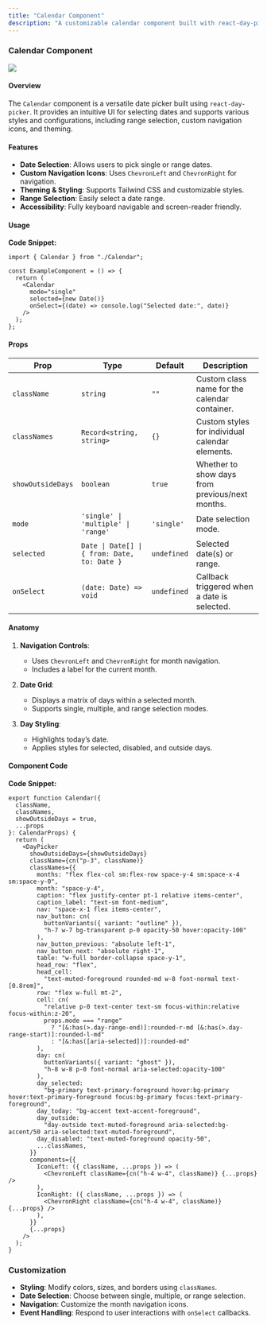 ```yaml
---
title: "Calendar Component"
description: "A customizable calendar component built with react-day-picker for date selection."
---
```


### Calendar Component

<Frame>
  <img src="/images/calendar.png" style={{ borderRadius: "0.5rem" }} />
</Frame>

#### Overview

The `Calendar` component is a versatile date picker built using `react-day-picker`. It provides an intuitive UI for selecting dates and supports various styles and configurations, including range selection, custom navigation icons, and theming.

#### Features

- **Date Selection**: Allows users to pick single or range dates.
- **Custom Navigation Icons**: Uses `ChevronLeft` and `ChevronRight` for navigation.
- **Theming & Styling**: Supports Tailwind CSS and customizable styles.
- **Range Selection**: Easily select a date range.
- **Accessibility**: Fully keyboard navigable and screen-reader friendly.

#### Usage

**Code Snippet:**

```tsx
import { Calendar } from "./Calendar";

const ExampleComponent = () => {
  return (
    <Calendar
      mode="single"
      selected={new Date()}
      onSelect={(date) => console.log("Selected date:", date)}
    />
  );
};
```

#### Props

| Prop              | Type                                         | Default     | Description                                     |
| ----------------- | -------------------------------------------- | ----------- | ----------------------------------------------- |
| `className`       | `string`                                     | `""`        | Custom class name for the calendar container.   |
| `classNames`      | `Record<string, string>`                     | `{}`        | Custom styles for individual calendar elements. |
| `showOutsideDays` | `boolean`                                    | `true`      | Whether to show days from previous/next months. |
| `mode`            | `'single' \| 'multiple' \| 'range'`          | `'single'`  | Date selection mode.                            |
| `selected`        | `Date \| Date[] \| { from: Date, to: Date }` | `undefined` | Selected date(s) or range.                      |
| `onSelect`        | `(date: Date) => void`                       | `undefined` | Callback triggered when a date is selected.     |

#### Anatomy

1. **Navigation Controls**:

   - Uses `ChevronLeft` and `ChevronRight` for month navigation.
   - Includes a label for the current month.

2. **Date Grid**:

   - Displays a matrix of days within a selected month.
   - Supports single, multiple, and range selection modes.

3. **Day Styling**:
   - Highlights today’s date.
   - Applies styles for selected, disabled, and outside days.

#### Component Code

**Code Snippet:**

```tsx
export function Calendar({
  className,
  classNames,
  showOutsideDays = true,
  ...props
}: CalendarProps) {
  return (
    <DayPicker
      showOutsideDays={showOutsideDays}
      className={cn("p-3", className)}
      classNames={{
        months: "flex flex-col sm:flex-row space-y-4 sm:space-x-4 sm:space-y-0",
        month: "space-y-4",
        caption: "flex justify-center pt-1 relative items-center",
        caption_label: "text-sm font-medium",
        nav: "space-x-1 flex items-center",
        nav_button: cn(
          buttonVariants({ variant: "outline" }),
          "h-7 w-7 bg-transparent p-0 opacity-50 hover:opacity-100"
        ),
        nav_button_previous: "absolute left-1",
        nav_button_next: "absolute right-1",
        table: "w-full border-collapse space-y-1",
        head_row: "flex",
        head_cell:
          "text-muted-foreground rounded-md w-8 font-normal text-[0.8rem]",
        row: "flex w-full mt-2",
        cell: cn(
          "relative p-0 text-center text-sm focus-within:relative focus-within:z-20",
          props.mode === "range"
            ? "[&:has(>.day-range-end)]:rounded-r-md [&:has(>.day-range-start)]:rounded-l-md"
            : "[&:has([aria-selected])]:rounded-md"
        ),
        day: cn(
          buttonVariants({ variant: "ghost" }),
          "h-8 w-8 p-0 font-normal aria-selected:opacity-100"
        ),
        day_selected:
          "bg-primary text-primary-foreground hover:bg-primary hover:text-primary-foreground focus:bg-primary focus:text-primary-foreground",
        day_today: "bg-accent text-accent-foreground",
        day_outside:
          "day-outside text-muted-foreground aria-selected:bg-accent/50 aria-selected:text-muted-foreground",
        day_disabled: "text-muted-foreground opacity-50",
        ...classNames,
      }}
      components={{
        IconLeft: ({ className, ...props }) => (
          <ChevronLeft className={cn("h-4 w-4", className)} {...props} />
        ),
        IconRight: ({ className, ...props }) => (
          <ChevronRight className={cn("h-4 w-4", className)} {...props} />
        ),
      }}
      {...props}
    />
  );
}
```

### Customization

- **Styling**: Modify colors, sizes, and borders using `classNames`.
- **Date Selection**: Choose between single, multiple, or range selection.
- **Navigation**: Customize the month navigation icons.
- **Event Handling**: Respond to user interactions with `onSelect` callbacks.
